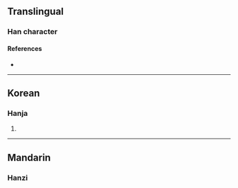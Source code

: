 {{character info}}
==Translingual==

===Han character===
{{Han char|rn=96|rad=玉|as=06|sn=10|four=10113|canj=MGYIU,XMGYI|ids=⿰𤣩充}}

====References====
* {{Han ref|kx=0731.160|dkj=20973|dj=1142.270|hdz=21113.010|uh=73EB|ud=29675|bh=CFCF|bd=53199}}

----

==Korean==

===Hanja===
{{ko-hanja|hangeul=충|eumhun=|rv=chung|mr=ch'ung|y=chwung}}

# {{rfdef|ko|sort=玉06}}

----

==Mandarin==

===Hanzi===
{{cmn-hanzi|pin=[[chōng]] ([[chong1]])|wg=ch'ung<sup>1</sup>}}

{{zh-see|瑱}}